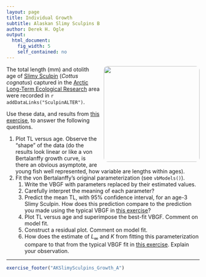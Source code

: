 ```yaml
---
layout: page
title: Individual Growth
subtitle: Alaskan Slimy Sculpins B
author: Derek H. Ogle
output: 
  html_document: 
    fig_width: 5
    self_contained: no
---
```


<img style="float: right; margin: 0px 0px 10px 10px; border-radius:10px;" src="imgs/ToolikLake.jpg" width="250px" />
The total length (mm) and otolith age of [Slimy Sculpin](https://en.wikipedia.org/wiki/Slimy_sculpin) (*Cottus cognatus*) captured in the [Arctic Long-Term Ecological Research](http://ecosystems.mbl.edu/ARC/) area were recorded in `r addDataLinks("SculpinALTER")`.

Use these data, and results from [this exercise](AKSlimySculpins_Growth_A.html), to answer the following questions.

1. Plot TL versus age.  Observe the "shape" of the data (do the results look linear or like a von Bertalanffy growth curve, is there an obvious asymptote, are young fish well represented, how variable are lengths within ages).
1. Fit the von Bertalanffy's original parameterization (see `vbModels()`).
    1. Write the VBGF with parameters replaced by their estimated values.
    1. Carefully interpret the meaning of each parameter?
    1. Predict the mean TL, with 95% confidence interval, for an age-3 Slimy Sculpin.  How does this prediction compare to the prediction you made using the typical VBGF in [this exercise](AKSlimySculpins_Growth_A.html)?
    1. Plot TL versus age and superimpose the best-fit VBGF.  Comment on model fit.
    1. Construct a residual plot.  Comment on model fit.
    1. How does the estimate of $L_{\infty}$ and $K$ from fitting this parameterization compare to that from the typical VBGF fit in [this exercise](AKSlimySculpins_Growth_A.html).  Explain your observation.

---
```r
exercise_footer("AKSlimySculpins_Growth_A")
```
